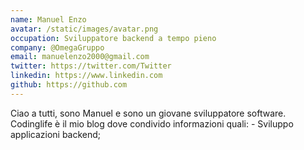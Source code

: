 ```yaml
---
name: Manuel Enzo
avatar: /static/images/avatar.png
occupation: Sviluppatore backend a tempo pieno
company: @OmegaGruppo
email: manuelenzo2000@gmail.com
twitter: https://twitter.com/Twitter
linkedin: https://www.linkedin.com
github: https://github.com
---
```


Ciao a tutti,
sono Manuel e sono un giovane sviluppatore software. Codinglife è il mio blog dove condivido informazioni quali:
    - Sviluppo applicazioni backend;
    